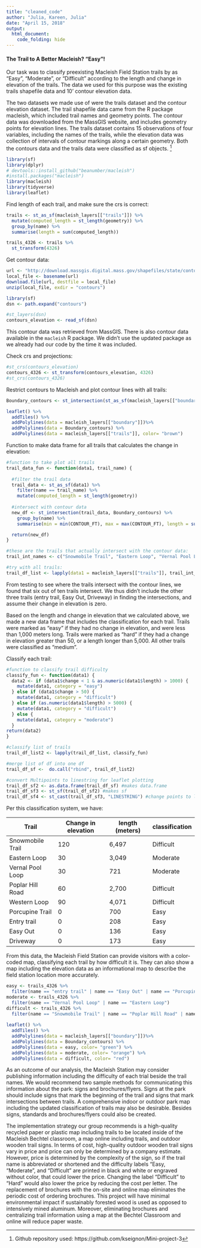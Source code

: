 ```yaml
---
title: "cleaned_code"
author: "Julia, Kareen, Julia"
date: "April 15, 2018"
output:
  html_document:
    code_folding: hide
---
```


#### The Trail to A Better Macleish? "Easy"!

Our task was to classify preexisting Macleish Field Station trails by as “Easy”, “Moderate”, or “Difficult” according to the length and change in elevation of the trails. The data we used for this purpose was the existing trails shapefile data and 10’ contour elevation data.

The two datasets we made use of were the trails dataset and the contour elevation dataset. The trail shapefile data came from the R package macleish, which included trail names and geometry points. The contour data was downloaded from the MassGIS website, and includes geometry points for elevation lines. The trails dataset contains 15 observations of four variables, including the names of the trails, while the elevation data was collection of intervals of contour markings along a certain geometry. Both the contours data and the trails data were classified as sf objects. [^1]


```r
library(sf)
library(dplyr)
# devtools::install_github("beanumber/macleish")
#install.packages("macleish")
library(macleish)
library(tidyverse)
library(leaflet)
```

Find length of each trail, and make sure the crs is correct:
```r
trails <- st_as_sf(macleish_layers[["trails"]]) %>% 
  mutate(computed_length = st_length(geometry)) %>%
  group_by(name) %>%
  summarise(length = sum(computed_length))

trails_4326 <- trails %>%
  st_transform(4326)
```

Get contour data: 
```r
url <- "http://download.massgis.digital.mass.gov/shapefiles/state/contours250k.zip"
local_file <- basename(url)
download.file(url, destfile = local_file)
unzip(local_file, exdir = "contours")

library(sf)
dsn <- path.expand("contours")

#st_layers(dsn)
contours_elevation <- read_sf(dsn)
```

This contour data was retrieved from MassGIS. There is also contour data available in the `macleish` R package. We didn't use the updated package as we already had our code by the time it was included.

Check crs and projections:
```r
#st_crs(contours_elevation)
contours_4326 <- st_transform(contours_elevation, 4326)
#st_crs(contours_4326)
```

Restrict contours to Macleish and plot contour lines with all trails:
```r
Boundary_contours <- st_intersection(st_as_sf(macleish_layers[["boundary"]]), contours_4326)

leaflet() %>%
  addTiles() %>%
  addPolylines(data = macleish_layers[["boundary"]])%>%
  addPolylines(data = Boundary_contours) %>%
  addPolylines(data = macleish_layers[["trails"]], color= "brown")
```

Function to make data frame for all trails that calculates the change in elevation:
```r

#function to take plot all trails
trail_data_fun <- function(data1, trail_name) {
  
  #filter the trail data
  trail_data <- st_as_sf(data1) %>%
    filter(name == trail_name) %>%
    mutate(computed_length = st_length(geometry))
  
  #intersect with contour data
  new_df <- st_intersection(trail_data, Boundary_contours) %>%
    group_by(name) %>%
    summarise(min = min(CONTOUR_FT), max = max(CONTOUR_FT), length = sum(computed_length), change = max-min)

  return(new_df)
}

#these are the trails that actually intersect with the contour data:
trail_int_names <- c("Snowmobile Trail", "Eastern Loop", "Vernal Pool Loop", "Poplar Hill Road", "Western Loop", "Porcupine Trail") 

#try with all trails:
trail_df_list <- lapply(data1 = macleish_layers[["trails"]], trail_int_names, trail_data_fun)
```

From testing to see where the trails intersect with the contour lines, we found that six out of ten trails intersect. We thus didn't include the other three trails (entry trail, Easy Out, Driveway) in finding the intersections, and assume their change in elevation is zero.

Based on the length and change in elevation that we calculated above, we made a new data frame that includes the classification for each trail. Trails were marked as "easy" if they had no change in elevation, and were less than 1,000 meters long. Trails were marked as "hard" if they had a change in elevation greater than 50, or a length longer than 5,000. All other trails were classified as "medium".  

Classify each trail:
```r
#function to classify trail difficulty
classify_fun <- function(data1) {
  data2 <- if (data1$change < 1 & as.numeric(data1$length) > 1000) {
    mutate(data1, category = "easy")
  } else if (data1$change > 50) {
    mutate(data1, category = "difficult")
  } else if (as.numeric(data1$length) > 5000) {
    mutate(data1, category = "difficult")
  } else {
    mutate(data1, category = "moderate")
  }
return(data2)  
}

#classify list of trails
trail_df_list2 <- lapply(trail_df_list, classify_fun)

#merge list of df into one df
trail_df_sf <-  do.call("rbind", trail_df_list2) 

#convert Multipoints to linestring for leaflet plotting
trail_df_sf2 <- as.data.frame(trail_df_sf) #makes data.frame
trail_df_sf3 <- st_sf(trail_df_sf2) #makes sf
trail_df_sf4 <- st_cast(trail_df_sf3, "LINESTRING") #change points to linestring
```


Per this classification system, we have: 

Trail | Change in elevation | length (meters) | classification
--|--|--|--
Snowmobile Trail | 120 | 6,497 | Difficult 
Eastern Loop | 30 | 3,049 | Moderate
Vernal Pool Loop | 30 | 721 | Moderate
Poplar Hill Road | 60 | 2,700 | Difficult
Western Loop | 90 | 4,071 | Difficult
Porcupine Trail | 0 | 700 | Easy 
Entry trail | 0 | 208 | Easy
Easy Out | 0 | 136 | Easy
Driveway | 0 | 173 | Easy

From this data, the Macleish Field Station can provide visitors with a color-coded map, classifying each trail by how difficult it is. They can also show a map including the elevation data as an informational map to describe the field station location more accurately. 

```r
easy <- trails_4326 %>%
  filter(name == "entry trail" | name == "Easy Out" | name == "Porcupine Trail" | name == "Driveway") 
moderate <- trails_4326 %>%
  filter(name == "Vernal Pool Loop" | name == "Eastern Loop") 
difficult <- trails_4326 %>%
  filter(name == "Snowmobile Trail" | name == "Poplar Hill Road" | name == "Western Loop")
  
leaflet() %>%
  addTiles() %>%
  addPolylines(data = macleish_layers[["boundary"]])%>%
  addPolylines(data = Boundary_contours) %>%
  addPolylines(data = easy, color= "green") %>%
  addPolylines(data = moderate, color= "orange") %>%
  addPolylines(data = difficult, color= "red")
```

As an outcome of our analysis, the Macleish Station may consider publishing information including the difficulty of each trial beside the trail names. We would recommend two sample methods for communicating this information about the park: signs and brochures/flyers. Signs at the park should include signs that mark the beginning of the trail and signs that mark intersections between trails. A comprehensive indoor or outdoor park map including the updated classification of trails may also be desirable. Besides signs, standards and brochures/flyers could also be created.

The implementation strategy our group recommends is a high-quality recycled paper or plastic map including trails to be located inside of the Macleish Bechtel classroom, a map online including trails, and outdoor wooden trail signs. In terms of cost, high-quality outdoor wooden trail signs vary in price and price can only be determined by a company estimate. However, price is determined by the complexity of the sign, so if the trail name is abbreviated or shortened and the difficulty labels “Easy, “Moderate”, and “Difficult” are printed in black and white or engraved without color, that could lower the price. Changing the label “Difficult” to “Hard” would also lower the price by reducing the cost per letter. The replacement of brochures with the on-site and online map eliminates the periodic cost of ordering brochures. This project will have minimal environmental impact if sustainably forested wood is used as opposed to intensively mined aluminum. Moreover, eliminating brochures and centralizing trail information using a map at the Bechtel Classroom and online will reduce paper waste.


[^1]: Github repository used: https://github.com/kseignon/Mini-project-3